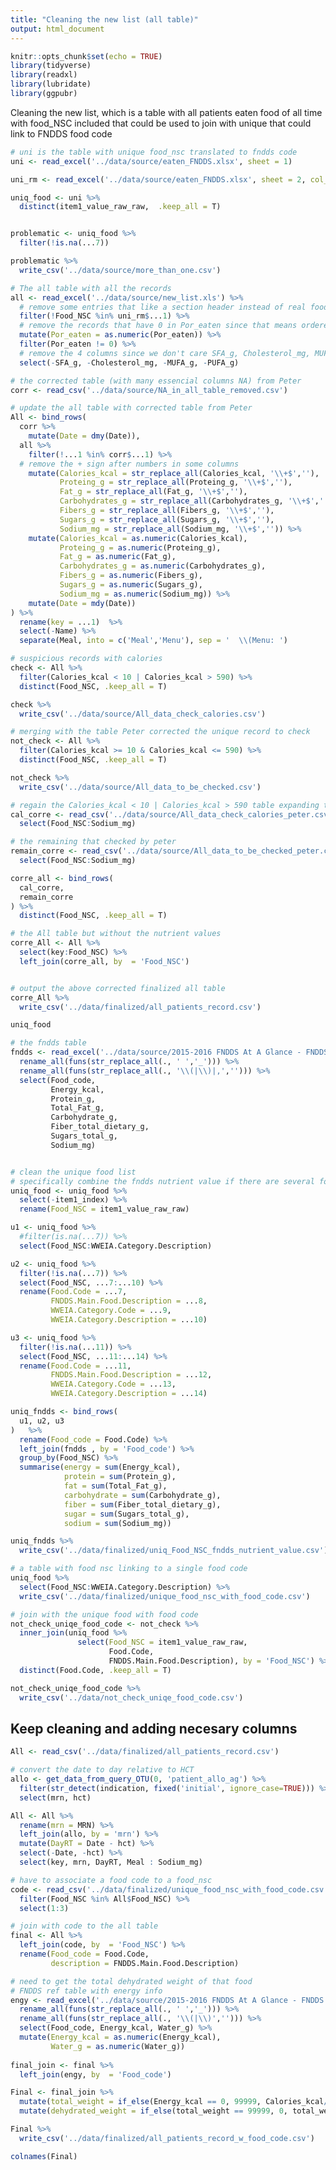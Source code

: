 ```yaml
---
title: "Cleaning the new list (all table)"
output: html_document
---
```


```r
knitr::opts_chunk$set(echo = TRUE)
library(tidyverse)
library(readxl)
library(lubridate)
library(ggpubr)
```

Cleaning the new list, which is a table with all patients eaten food of all time
with food_NSC included that could be used to join with unique that could link to FNDDS food code


```r
# uni is the table with unique food_nsc translated to fndds code
uni <- read_excel('../data/source/eaten_FNDDS.xlsx', sheet = 1)

uni_rm <- read_excel('../data/source/eaten_FNDDS.xlsx', sheet = 2, col_names = F)

uniq_food <- uni %>% 
  distinct(item1_value_raw_raw,  .keep_all = T)


problematic <- uniq_food %>% 
  filter(!is.na(...7))

problematic %>% 
  write_csv('../data/source/more_than_one.csv')
```


```r
# The all table with all the records
all <- read_excel('../data/source/new_list.xls') %>% 
  # remove some entries that like a section header instead of real food
  filter(!Food_NSC %in% uni_rm$...1) %>% 
  # remove the records that have 0 in Por_eaten since that means ordered but not eaten
  mutate(Por_eaten = as.numeric(Por_eaten)) %>% 
  filter(Por_eaten != 0) %>% 
  # remove the 4 columns since we don't care SFA_g, Cholesterol_mg, MUFA_g, PUFA_g c
  select(-SFA_g, -Cholesterol_mg, -MUFA_g, -PUFA_g) 

# the corrected table (with many essencial columns NA) from Peter
corr <- read_csv('../data/source/NA_in_all_table_removed.csv')

# update the all table with corrected table from Peter
All <- bind_rows(
  corr %>% 
    mutate(Date = dmy(Date)),
  all %>% 
    filter(!...1 %in% corr$...1) %>% 
  # remove the + sign after numbers in some columns
    mutate(Calories_kcal = str_replace_all(Calories_kcal, '\\+$',''),
           Proteing_g = str_replace_all(Proteing_g, '\\+$',''),
           Fat_g = str_replace_all(Fat_g, '\\+$',''),
           Carbohydrates_g = str_replace_all(Carbohydrates_g, '\\+$',''),
           Fibers_g = str_replace_all(Fibers_g, '\\+$',''),
           Sugars_g = str_replace_all(Sugars_g, '\\+$',''),
           Sodium_mg = str_replace_all(Sodium_mg, '\\+$','')) %>% 
    mutate(Calories_kcal = as.numeric(Calories_kcal),
           Proteing_g = as.numeric(Proteing_g),
           Fat_g = as.numeric(Fat_g),
           Carbohydrates_g = as.numeric(Carbohydrates_g),
           Fibers_g = as.numeric(Fibers_g),
           Sugars_g = as.numeric(Sugars_g),
           Sodium_mg = as.numeric(Sodium_mg)) %>% 
    mutate(Date = mdy(Date))
) %>% 
  rename(key = ...1)  %>% 
  select(-Name) %>% 
  separate(Meal, into = c('Meal','Menu'), sep = '  \\(Menu: ')
```

```r
# suspicious records with calories
check <- All %>% 
  filter(Calories_kcal < 10 | Calories_kcal > 590) %>% 
  distinct(Food_NSC, .keep_all = T)

check %>% 
  write_csv('../data/source/All_data_check_calories.csv')
```


```r
# merging with the table Peter corrected the unique record to check
not_check <- All %>% 
  filter(Calories_kcal >= 10 & Calories_kcal <= 590) %>% 
  distinct(Food_NSC, .keep_all = T)

not_check %>% 
  write_csv('../data/source/All_data_to_be_checked.csv')

```


```r
# regain the Calories_kcal < 10 | Calories_kcal > 590 table expanding the unique items
cal_corre <- read_csv('../data/source/All_data_check_calories_peter.csv') %>% 
  select(Food_NSC:Sodium_mg)

# the remaining that checked by peter
remain_corre <- read_csv('../data/source/All_data_to_be_checked_peter.csv') %>% 
  select(Food_NSC:Sodium_mg)

corre_all <- bind_rows(
  cal_corre,
  remain_corre
) %>% 
  distinct(Food_NSC, .keep_all = T)

# the All table but without the nutrient values
corre_All <- All %>% 
  select(key:Food_NSC) %>% 
  left_join(corre_all, by  = 'Food_NSC')


# output the above corrected finalized all table
corre_All %>% 
  write_csv('../data/finalized/all_patients_record.csv')
```

```r
uniq_food
```

```r
# the fndds table
fndds <- read_excel('../data/source/2015-2016 FNDDS At A Glance - FNDDS Nutrient Values.xlsx', skip = 1) %>% 
  rename_all(funs(str_replace_all(., ' ','_'))) %>% 
  rename_all(funs(str_replace_all(., '\\(|\\)|,',''))) %>% 
  select(Food_code, 
         Energy_kcal, 
         Protein_g, 
         Total_Fat_g,
         Carbohydrate_g,
         Fiber_total_dietary_g,
         Sugars_total_g,
         Sodium_mg)


# clean the unique food list
# specifically combine the fndds nutrient value if there are several food codes to one food_nsc
uniq_food <- uniq_food %>% 
  select(-item1_index) %>% 
  rename(Food_NSC = item1_value_raw_raw)

u1 <- uniq_food %>% 
  #filter(is.na(...7)) %>% 
  select(Food_NSC:WWEIA.Category.Description)

u2 <- uniq_food %>% 
  filter(!is.na(...7)) %>% 
  select(Food_NSC, ...7:...10) %>% 
  rename(Food.Code = ...7,
         FNDDS.Main.Food.Description = ...8,
         WWEIA.Category.Code = ...9,
         WWEIA.Category.Description = ...10)

u3 <- uniq_food %>% 
  filter(!is.na(...11)) %>% 
  select(Food_NSC, ...11:...14) %>% 
  rename(Food.Code = ...11,
         FNDDS.Main.Food.Description = ...12,
         WWEIA.Category.Code = ...13,
         WWEIA.Category.Description = ...14)

uniq_fndds <- bind_rows(
  u1, u2, u3
)   %>% 
  rename(Food_code = Food.Code) %>% 
  left_join(fndds , by = 'Food_code') %>% 
  group_by(Food_NSC) %>% 
  summarise(energy = sum(Energy_kcal),
            protein = sum(Protein_g),
            fat = sum(Total_Fat_g),
            carbohydrate = sum(Carbohydrate_g),
            fiber = sum(Fiber_total_dietary_g),
            sugar = sum(Sugars_total_g),
            sodium = sum(Sodium_mg))

uniq_fndds %>% 
  write_csv('../data/finalized/uniq_Food_NSC_fndds_nutrient_value.csv')
```

```r
# a table with food nsc linking to a single food code
uniq_food %>% 
  select(Food_NSC:WWEIA.Category.Description) %>% 
  write_csv('../data/finalized/unique_food_nsc_with_food_code.csv')
```


```r
# join with the unique food with food code 
not_check_uniqe_food_code <- not_check %>% 
  inner_join(uniq_food %>% 
               select(Food_NSC = item1_value_raw_raw,
                      Food.Code,
                      FNDDS.Main.Food.Description), by = 'Food_NSC') %>% 
  distinct(Food.Code, .keep_all = T)

not_check_uniqe_food_code %>% 
  write_csv('../data/not_check_uniqe_food_code.csv')
```


## Keep cleaning and adding necesary columns

```r
All <- read_csv('../data/finalized/all_patients_record.csv')

# convert the date to day relative to HCT
allo <- get_data_from_query_OTU(0, 'patient_allo_ag') %>% 
  filter(str_detect(indication, fixed('initial', ignore_case=TRUE))) %>% 
  select(mrn, hct)

All <- All %>% 
  rename(mrn = MRN) %>% 
  left_join(allo, by = 'mrn') %>% 
  mutate(DayRT = Date - hct) %>% 
  select(-Date, -hct) %>% 
  select(key, mrn, DayRT, Meal : Sodium_mg)
```


```r
# have to associate a food code to a food_nsc
code <- read_csv('../data/finalized/unique_food_nsc_with_food_code.csv', col_types = 'ccccc') %>% 
  filter(Food_NSC %in% All$Food_NSC) %>% 
  select(1:3)

# join with code to the all table
final <- All %>% 
  left_join(code, by  = 'Food_NSC') %>% 
  rename(Food_code = Food.Code,
         description = FNDDS.Main.Food.Description)
```

```r
# need to get the total dehydrated weight of that food
# FNDDS ref table with energy info
engy <- read_excel('../data/source/2015-2016 FNDDS At A Glance - FNDDS Nutrient Values.xlsx', skip = 1, col_types  = 'text') %>% 
  rename_all(funs(str_replace_all(., ' ','_'))) %>% 
  rename_all(funs(str_replace_all(., '\\(|\\)',''))) %>% 
  select(Food_code, Energy_kcal, Water_g) %>% 
  mutate(Energy_kcal = as.numeric(Energy_kcal),
         Water_g = as.numeric(Water_g))
  
final_join <- final %>% 
  left_join(engy, by  = 'Food_code') 

Final <- final_join %>% 
  mutate(total_weight = if_else(Energy_kcal == 0, 99999, Calories_kcal/Energy_kcal*100)) %>% 
  mutate(dehydrated_weight = if_else(total_weight == 99999, 0, total_weight*(1 - Water_g/100)))

Final %>% 
  write_csv('../data/finalized/all_patients_record_w_food_code.csv')

colnames(Final)
```